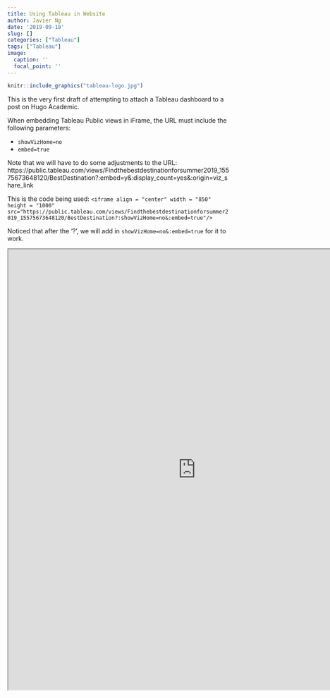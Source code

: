 ```yaml
---
title: Using Tableau in Website
author: Javier Ng
date: '2019-09-18'
slug: []
categories: ["Tableau"]
tags: ["Tableau"]
image:
  caption: ''
  focal_point: ''
---
```


```r
knitr::include_graphics("tableau-logo.jpg")
```

This is the very first draft of attempting to attach a Tableau dashboard to a post on Hugo Academic. 

When embedding Tableau Public views in iFrame, the URL must include the following parameters:

- `showVizHome=no` 
- `embed=true` 

Note that we will have to do some adjustments to the URL: https://public.tableau.com/views/Findthebestdestinationforsummer2019_15575673648120/BestDestination?:embed=y&:display_count=yes&:origin=viz_share_link 

This is the code being used:
`<iframe align = "center" width = "850" height = "1000" src="https://public.tableau.com/views/Findthebestdestinationforsummer2019_15575673648120/BestDestination?:showVizHome=no&:embed=true"/>`

Noticed that after the '?', we will add in `showVizHome=no&:embed=true` for it to work.

<iframe align = "center" width = "850" height = "1000" src="https://public.tableau.com/views/Findthebestdestinationforsummer2019_15575673648120/BestDestination?:showVizHome=no&:embed=true"/>

\pagebreak



Lorem ipsum dolor sit amet, consectetur adipiscing elit. Aliquam sit amet dolor eu dui molestie euismod. Nunc metus est, elementum vitae sollicitudin quis, pellentesque sit amet neque. Curabitur felis enim, accumsan et maximus sed, porttitor id purus. Phasellus auctor diam vel nunc dapibus euismod. Duis vulputate scelerisque fermentum. Pellentesque eget molestie dolor. Suspendisse eget quam quam. Cras pellentesque, odio id cursus scelerisque, eros sapien consectetur arcu, vitae suscipit urna nisi quis enim.

Duis id porttitor ex. Aenean malesuada neque id interdum ultricies. Fusce tincidunt pharetra metus ut vestibulum. Suspendisse potenti. Sed faucibus facilisis nunc ac sollicitudin. Pellentesque nec nunc sit amet neque maximus volutpat id non dolor. Nullam et nisi diam. Pellentesque vestibulum neque a orci convallis iaculis. Mauris sodales suscipit pellentesque. Duis sit amet ornare erat.

Etiam facilisis non purus lacinia tempus. Sed interdum purus sit amet sapien rhoncus lacinia. Mauris rhoncus, risus congue maximus lacinia, neque augue porttitor sapien, vitae eleifend tellus ex vitae felis. Nam dapibus suscipit augue eget maximus. Maecenas nec lacinia leo. Sed sed luctus nisl. Nunc vitae lacinia felis. Vestibulum viverra porttitor lacinia. Nunc euismod efficitur dolor lobortis sollicitudin.

Vivamus nibh diam, pellentesque ac odio sit amet, interdum hendrerit lacus. Nullam sollicitudin, erat vel pretium pretium, massa ipsum mattis dolor, in accumsan purus metus quis mauris. Phasellus vehicula posuere arcu vel egestas. Pellentesque vehicula, eros et fermentum viverra, tellus mi posuere ante, nec egestas magna est a turpis. In non elit eros. Integer nec mauris a sem lobortis fringilla. Morbi eget leo et mauris molestie elementum.

Vivamus in justo vitae ex maximus scelerisque. Suspendisse feugiat enim sit amet est varius convallis. Curabitur porttitor lectus et semper mattis. Aenean tincidunt magna a nulla fermentum accumsan. Integer elementum sodales semper. Maecenas accumsan purus nec ex interdum, eget mollis sapien pharetra. Sed metus nunc, pellentesque et libero et, feugiat finibus felis. Aenean at quam ultricies, molestie purus eu, ornare diam. Donec blandit ipsum at augue auctor interdum. Suspendisse vitae blandit erat. Nulla consequat justo in magna sollicitudin ultricies. Aliquam volutpat imperdiet dui et ultrices. 